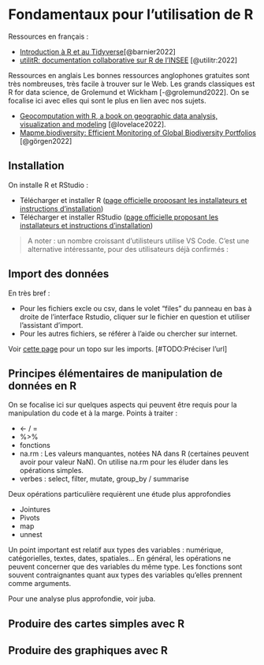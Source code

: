 # Fondamentaux pour l'utilisation de R {#sec-fondamentaux}

Ressources en français :

-   [Introduction à R et au Tidyverse](https://juba.github.io/tidyverse/index.html)[@barnier2022]
-   [utilitR: documentation collaborative sur R de l'INSEE](https://www.book.utilitr.org/index.html) [@utilitr:2022]

Ressources en anglais Les bonnes ressources anglophones gratuites sont très nombreuses, très facile à trouver sur le Web. Les grands classiques est R for data science, de Grolemund et Wickham [-@grolemund2022]. On se focalise ici avec elles qui sont le plus en lien avec nos sujets.

-   [Geocomputation with R, a book on geographic data analysis, visualization and modeling](https://geocompr.robinlovelace.net/) [@lovelace2022].
-   [Mapme.biodiversity: Efficient Monitoring of Global Biodiversity Portfolios](https://mapme-initiative.github.io/mapme.biodiversity/index.html) [@görgen2022]

## Installation

On installe R et RStudio :

-   Télécharger et installer R ([page officielle proposant les installateurs et instructions d'installation](https://cloud.r-project.org/))
-   Télécharger et installer RStudio ([page officielle proposant les installateurs et instructions d'installation](https://www.rstudio.com/products/rstudio/download/#download))

> A noter : un nombre croissant d'utilisteurs utilise VS Code. C'est une alternative intéressante, pour des utilisateurs déjà confirmés :

## Import des données

En très bref :

-   Pour les fichiers excle ou csv, dans le volet "files" du panneau en bas à droite de l'interface Rstudio, cliquer sur le fichier en question et utiliser l'assistant d'import.
-   Pour les autres fichiers, se référer à l'aide ou chercher sur internet.

Voir [cette page](https://juba.github.io) pour un topo sur les imports. \[#TODO:Préciser l'url\]

## Principes élémentaires de manipulation de données en R

On se focalise ici sur quelques aspects qui peuvent être requis pour la manipulation du code et à la marge. Points à traiter :

-   \<- / =
-   %\>%
-   fonctions
-   na.rm : Les valeurs manquantes, notées NA dans R (certaines peuvent avoir pour valeur NaN). On utilise na.rm pour les éluder dans les opérations simples.
-   verbes : select, filter, mutate, group_by / summarise

Deux opérations particulière requièrent une étude plus approfondies

-   Jointures
-   Pivots
-   map
-   unnest

Un point important est relatif aux types des variables : numérique, catégorielles, textes, dates, spatiales... En général, les opérations ne peuvent concerner que des variables du même type. Les fonctions sont souvent contraignantes quant aux types des variables qu'elles prennent comme arguments.

Pour une analyse plus approfondie, voir juba.

## Produire des cartes simples avec R

## Produire des graphiques avec R
